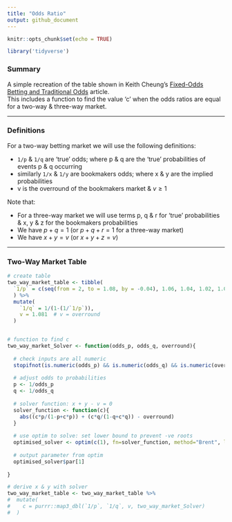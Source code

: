 ```yaml
---
title: "Odds Ratio"
output: github_document
---
```


```r
knitr::opts_chunk$set(echo = TRUE)

library('tidyverse')

```

### Summary

A simple recreation of the table shown in Keith Cheung's [Fixed-Odds Betting and Traditional Odds]("http://www.sportstradingnetwork.com/article/fixed-odds-betting-traditional-odds/") article.  
This includes a function to find the value 'c' when the odds ratios are equal for a two-way & three-way market.  

***

### Definitions

For a two-way betting market we will use the following definitions:  

* `1/p` & `1/q` are 'true' odds; where p & q are the 'true' probabilities of events p & q occurring
* similarly `1/x` & `1/y` are bookmakers odds; where x & y are the implied probabilities
* v is the overround of the bookmakers market & $v \ge 1$


Note that:

* For a three-way market we will use terms p, q & r for 'true' probabilities & x, y & z for the bookmakers probabilities
* We have $p + q = 1$ (or $p + q + r = 1$ for a three-way market)
* We have $x + y = v$ (or $x + y + z = v$)

***

### Two-Way Market Table


```r


# create table
two_way_market_table <- tibble(
  `1/p` = c(seq(from = 2, to = 1.08, by = -0.04), 1.06, 1.04, 1.02, 1.01)  # by -0.04, for > 1.08; more granular < 1.08
  ) %>% 
  mutate(
    `1/q` = 1/(1-(1/`1/p`)), 
    v = 1.081  # v = overround
  )


# function to find c
two_way_market_Solver <- function(odds_p, odds_q, overround){
  
  # check inputs are all numeric
  stopifnot(is.numeric(odds_p) && is.numeric(odds_q) && is.numeric(overround))
  
  # adjust odds to probabilities
  p <- 1/odds_p
  q <- 1/odds_q
  
  # solver function: x + y - v = 0 
  solver_function <- function(c){
    abs((c*p/(1-p+c*p)) + (c*q/(1-q+c*q)) - overround)
  }
  
  # use optim to solve: set lower bound to prevent -ve roots
  optimised_solver <- optim(c(1), fn=solver_function, method="Brent", lower=1e-03, upper = 1e+03)
  
  # output parameter from optim
  optimised_solver$par[1]
  
}

# derive x & y with solver
two_way_market_table <- two_way_market_table %>% 
#  mutate(
#    c = purrr::map3_dbl(`1/p`, `1/q`, v, two_way_market_Solver)
#  )



```

